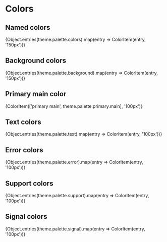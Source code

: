 

<Meta
  title="Styles/Colors"
  decorators={decorators}
/>

# Colors

## Named colors
<Story name="Named colors">
  <Grid container spacing={1} direction="row">
    {Object.entries(theme.palette.colors).map(entry => ColorItem(entry, '150px'))}
  </Grid>
</Story>

## Background colors
<Story name="Background colors">
  <Grid container spacing={1} direction="row">
    {Object.entries(theme.palette.background).map(entry => ColorItem(entry, '150px'))}
  </Grid>
</Story>

## Primary main color
<Story name="Primary main color">
  <Grid container spacing={1} direction="row">
    {ColorItem(['primary main', theme.palette.primary.main], '100px')}
  </Grid>
</Story>

## Text colors
<Story name="Text colors">
  <Grid container spacing={1} direction="row">
    {Object.entries(theme.palette.text).map(entry => ColorItem(entry, '100px'))}
  </Grid>
</Story>

## Error colors
<Story name="Error colors">
  <Grid container spacing={1} direction="row">
    {Object.entries(theme.palette.error).map(entry => ColorItem(entry, '100px'))}
  </Grid>
</Story>

## Support colors
<Story name="Support colors">
  <Grid container spacing={1} direction="row">
    {Object.entries(theme.palette.support).map(entry => ColorItem(entry, '100px'))}
  </Grid>
</Story>

## Signal colors
<Story name="Signal colors">
  <Grid container spacing={1} direction="row">
    {Object.entries(theme.palette.signal).map(entry => ColorItem(entry, '100px'))}
  </Grid>
</Story>
